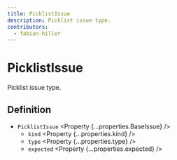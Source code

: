 ```yaml
---
title: PicklistIssue
description: Picklist issue type.
contributors:
  - fabian-hiller
---
```



# PicklistIssue

Picklist issue type.

## Definition

- `PicklistIssue` <Property {...properties.BaseIssue} />
  - `kind` <Property {...properties.kind} />
  - `type` <Property {...properties.type} />
  - `expected` <Property {...properties.expected} />
